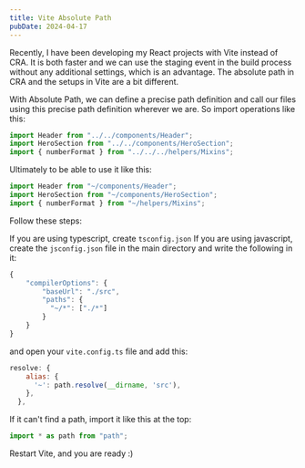```yaml
---
title: Vite Absolute Path
pubDate: 2024-04-17
---
```


Recently, I have been developing my React projects with Vite instead of CRA. It is both faster and we can use the staging event in the build process without any additional settings, which is an advantage. The absolute path in CRA and the setups in Vite are a bit different.

With Absolute Path, we can define a precise path definition and call our files using this precise path definition wherever we are. So import operations like this:

```javascript
import Header from "../../components/Header";
import HeroSection from "../../components/HeroSection";
import { numberFormat } from "../../../helpers/Mixins";
```

Ultimately to be able to use it like this:

```javascript
import Header from "~/components/Header";
import HeroSection from "~/components/HeroSection";
import { numberFormat } from "~/helpers/Mixins";
```

Follow these steps:

If you are using typescript, create `tsconfig.json` If you are using javascript, create the `jsconfig.json` file in the main directory and write the following in it:

```javascript
{
	"compilerOptions": {
	    "baseUrl": "./src",
	    "paths": {
	      "~/*": ["./*"]
	    }
	}
}
```

and open your `vite.config.ts` file and add this:

```javascript
resolve: {
    alias: {
      '~': path.resolve(__dirname, 'src'),
    },
  },
```

If it can't find a path, import it like this at the top:

```javascript
import * as path from "path";
```

Restart Vite, and you are ready :)
